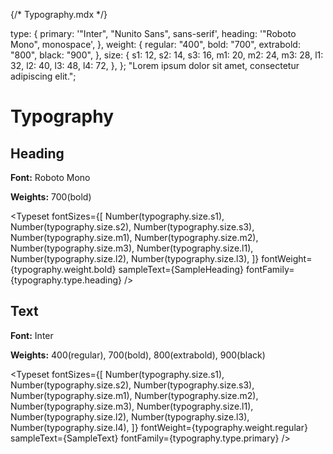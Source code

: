 {/* Typography.mdx */}


<Meta title="System/Typography" />

  type: {
    primary: '"Inter", "Nunito Sans", sans-serif',
    heading: '"Roboto Mono", monospace',
  },
  weight: {
    regular: "400",
    bold: "700",
    extrabold: "800",
    black: "900",
  },
  size: {
    s1: 12,
    s2: 14,
    s3: 16,
    m1: 20,
    m2: 24,
    m3: 28,
    l1: 32,
    l2: 40,
    l3: 48,
    l4: 72,
  },
};
  "Lorem ipsum dolor sit amet, consectetur adipiscing elit.";

# Typography

## Heading

**Font:** Roboto Mono

**Weights:** 700(bold)

<Typeset
  fontSizes={[
    Number(typography.size.s1),
    Number(typography.size.s2),
    Number(typography.size.s3),
    Number(typography.size.m1),
    Number(typography.size.m2),
    Number(typography.size.m3),
    Number(typography.size.l1),
    Number(typography.size.l2),
    Number(typography.size.l3),
  ]}
  fontWeight={typography.weight.bold}
  sampleText={SampleHeading}
  fontFamily={typography.type.heading}
/>
## Text

**Font:** Inter

**Weights:** 400(regular), 700(bold), 800(extrabold), 900(black)

<Typeset
  fontSizes={[
    Number(typography.size.s1),
    Number(typography.size.s2),
    Number(typography.size.s3),
    Number(typography.size.m1),
    Number(typography.size.m2),
    Number(typography.size.m3),
    Number(typography.size.l1),
    Number(typography.size.l2),
    Number(typography.size.l3),
    Number(typography.size.l4),
  ]}
  fontWeight={typography.weight.regular}
  sampleText={SampleText}
  fontFamily={typography.type.primary}
/>
